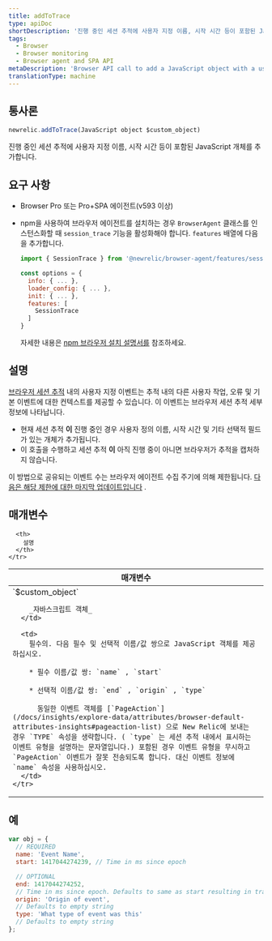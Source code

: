 ```yaml
---
title: addToTrace
type: apiDoc
shortDescription: '진행 중인 세션 추적에 사용자 지정 이름, 시작 시간 등이 포함된 JavaScript 개체를 추가합니다.'
tags:
  - Browser
  - Browser monitoring
  - Browser agent and SPA API
metaDescription: 'Browser API call to add a JavaScript object with a user-defined name, start time, etc. to a session trace already in progress.'
translationType: machine
---
```


## 통사론

```js
newrelic.addToTrace(JavaScript object $custom_object)
```

진행 중인 세션 추적에 사용자 지정 이름, 시작 시간 등이 포함된 JavaScript 개체를 추가합니다.

## 요구 사항

* Browser Pro 또는 Pro+SPA 에이전트(v593 이상)

* npm을 사용하여 브라우저 에이전트를 설치하는 경우 `BrowserAgent` 클래스를 인스턴스화할 때 `session_trace` 기능을 활성화해야 합니다. `features` 배열에 다음을 추가합니다.

  ```js
  import { SessionTrace } from '@newrelic/browser-agent/features/session_trace';

  const options = {
    info: { ... },
    loader_config: { ... },
    init: { ... },
    features: [
      SessionTrace
    ]
  }
  ```

  자세한 내용은 [npm 브라우저 설치 설명서를](https://www.npmjs.com/package/@newrelic/browser-agent#new-relic-browser-agent) 참조하세요.

## 설명

[브라우저 세션 추적](/docs/browser/new-relic-browser/browser-pro-features/session-traces-exploring-webpages-life-cycle) 내의 사용자 지정 이벤트는 추적 내의 다른 사용자 작업, 오류 및 기본 이벤트에 대한 컨텍스트를 제공할 수 있습니다. 이 이벤트는 브라우저 세션 추적 세부 정보에 나타납니다.

* 현재 세션 추적 **이** 진행 중인 경우 사용자 정의 이름, 시작 시간 및 기타 선택적 필드가 있는 개체가 추가됩니다.
* 이 호출을 수행하고 세션 추적 **이** 아직 진행 중이 아니면 브라우저가 추적을 캡처하지 않습니다.

이 방법으로 공유되는 이벤트 수는 브라우저 에이전트 수집 주기에 의해 제한됩니다. [다음은 해당 제한에 대한 마지막 업데이트입니다](https://docs.newrelic.com/docs/release-notes/new-relic-browser-release-notes/browser-agent-release-notes/browser-agent-v1026/#:~:text=Adjusted%20PageAction%20limits,events%20per%20harvest) .

## 매개변수

<table>
  <thead>
    <tr>
      <th width="25%">
        매개변수
      </th>

      <th>
        설명
      </th>
    </tr>
  </thead>

  <tbody>
    <tr>
      <td>
        `$custom_object`

        _자바스크립트 객체_
      </td>

      <td>
        필수의. 다음 필수 및 선택적 이름/값 쌍으로 JavaScript 객체를 제공하십시오.

        * 필수 이름/값 쌍: `name` , `start`

        * 선택적 이름/값 쌍: `end` , `origin` , `type`

          동일한 이벤트 객체를 [`PageAction`](/docs/insights/explore-data/attributes/browser-default-attributes-insights#pageaction-list) 으로 New Relic에 보내는 경우 `TYPE` 속성을 생략합니다. ( `type` 는 세션 추적 내에서 표시하는 이벤트 유형을 설명하는 문자열입니다.) 포함된 경우 이벤트 유형을 무시하고 `PageAction` 이벤트가 잘못 전송되도록 합니다. 대신 이벤트 정보에 `name` 속성을 사용하십시오.
      </td>
    </tr>
  </tbody>
</table>

## 예

```js
var obj = {
  // REQUIRED
  name: 'Event Name',
  start: 1417044274239, // Time in ms since epoch

  // OPTIONAL
  end: 1417044274252,
  // Time in ms since epoch. Defaults to same as start resulting in trace object with a duration of zero.
  origin: 'Origin of event',
  // Defaults to empty string
  type: 'What type of event was this'
  // Defaults to empty string
};
```
